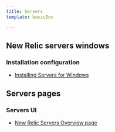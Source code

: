 ```yaml
---
title: Servers
template: basicDoc

---
```


## New Relic servers windows

### Installation configuration

* [Installing Servers for Windows](/docs/servers/new-relic-servers-windows/installation-configuration/installing-servers-windows)

## Servers pages

### Servers UI

* [New Relic Servers Overview page](/docs/servers/servers-pages/servers-ui/new-relic-servers-overview-page)
